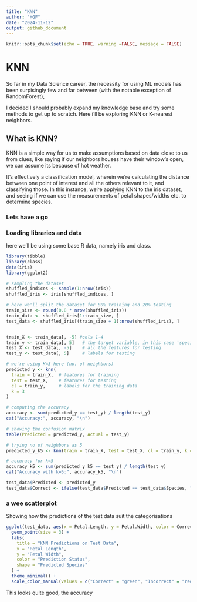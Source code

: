 ```yaml
---
title: "KNN"
author: "HGF"
date: "2024-11-12"
output: github_document
---
```


```r
knitr::opts_chunk$set(echo = TRUE, warning =FALSE, message = FALSE)
```


# KNN 

So far in my Data Science career, the necessity for using ML models has been surpisingly few and far between (with the notable exception of RandomForest),

I decided I should probably expand my knowledge base and try some methods to get up to scratch. Here i'll be exploring  KNN or K-nearest neighbors. 

## What is KNN?

KNN is a simple way for us to make assumptions based on data close to us from clues, like saying if our neighbors houses have their window's open, we can assume its because of hot weather.

It's effectively a classification model, wherein we're calculating the distance between one point of interest and all the others relevant to it, and classifying those. In this instance, we're applying KNN to the iris dataset, and seeing if we can use the measurements of petal shapes/widths etc. to determine species. 

### Lets have a go

### Loading libraries and data

here we'll be using some base R data, namely iris and class.

```r

library(tibble)
library(class)
data(iris)
library(ggplot2)
```



```r

# sampling the dataset
shuffled_indices <- sample(1:nrow(iris))
shuffled_iris <- iris[shuffled_indices, ]

# here we'll split the dataset for 80% training and 20% testing
train_size <- round(0.8 * nrow(shuffled_iris))
train_data <- shuffled_iris[1:train_size, ]
test_data <- shuffled_iris[(train_size + 1):nrow(shuffled_iris), ]


train_X <- train_data[, -5] #cols 1-4
train_y <- train_data[, 5]   # the target variable, in this case 'species'
test_X <- test_data[, -5]    # all the features for testing
test_y <- test_data[, 5]     # labels for testing


```

```r
# we're using K=3 here (no. of neighbors)
predicted_y <- knn(
  train = train_X,  # features for training
  test = test_X,    # features for testing
  cl = train_y,     # labels for the training data
  k = 3             
)

```

```r
# computing the accuracy 
accuracy <- sum(predicted_y == test_y) / length(test_y)
cat("Accuracy:", accuracy, "\n")

# showing the confusion matrix
table(Predicted = predicted_y, Actual = test_y)

# trying no of neighbors as 5
predicted_y_k5 <- knn(train = train_X, test = test_X, cl = train_y, k = 5)

# accuracy for k=5
accuracy_k5 <- sum(predicted_y_k5 == test_y) / length(test_y)
cat("Accuracy with k=5:", accuracy_k5, "\n")
```



```r

test_data$Predicted <- predicted_y
test_data$Correct <- ifelse(test_data$Predicted == test_data$Species, "Correct", "Incorrect")

```
### a wee scatterplot

Showing how the predictions of the test data suit the categorisations 

```r

ggplot(test_data, aes(x = Petal.Length, y = Petal.Width, color = Correct, shape = Predicted)) +
  geom_point(size = 3) +
  labs(
    title = "KNN Predictions on Test Data",
    x = "Petal Length",
    y = "Petal Width",
    color = "Prediction Status",
    shape = "Predicted Species"
  ) +
  theme_minimal() +
  scale_color_manual(values = c("Correct" = "green", "Incorrect" = "red"))

```

This looks quite good, the accuracy